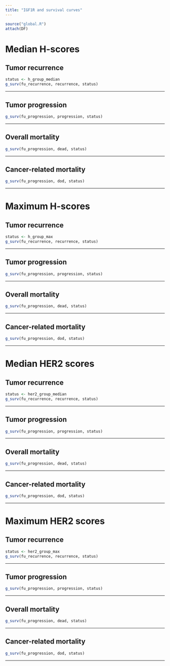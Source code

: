 ```yaml
---
title: "IGF1R and survival curves"
---
```


```r
source("global.R")
attach(DF)
```

# **Median H-scores**
## Tumor recurrence
```r
status <- h_group_median
g_surv(fu_recurrence, recurrence, status)
```

***

## Tumor progression
```r
g_surv(fu_progression, progression, status)
```

***

## Overall mortality
```r
g_surv(fu_progression, dead, status)
```

***

## Cancer-related mortality
```r
g_surv(fu_progression, dod, status)
```

***

# **Maximum H-scores**
## Tumor recurrence
```r
status <- h_group_max
g_surv(fu_recurrence, recurrence, status)
```

***

## Tumor progression
```r
g_surv(fu_progression, progression, status)
```

***

## Overall mortality
```r
g_surv(fu_progression, dead, status)
```

***

## Cancer-related mortality
```r
g_surv(fu_progression, dod, status)
```

***

# **Median HER2 scores**
## Tumor recurrence
```r
status <- her2_group_median
g_surv(fu_recurrence, recurrence, status)
```

***

## Tumor progression
```r
g_surv(fu_progression, progression, status)
```

***

## Overall mortality
```r
g_surv(fu_progression, dead, status)
```

***

## Cancer-related mortality
```r
g_surv(fu_progression, dod, status)
```

***

# **Maximum HER2 scores**
## Tumor recurrence
```r
status <- her2_group_max
g_surv(fu_recurrence, recurrence, status)
```

***

## Tumor progression
```r
g_surv(fu_progression, progression, status)
```

***

## Overall mortality
```r
g_surv(fu_progression, dead, status)
```

***

## Cancer-related mortality
```r
g_surv(fu_progression, dod, status)
```

***

